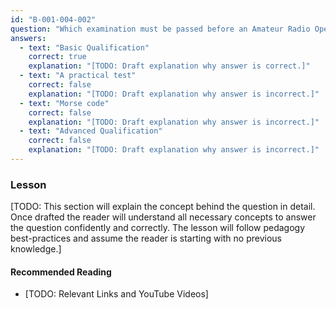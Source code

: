 ```yaml
---
id: "B-001-004-002"
question: "Which examination must be passed before an Amateur Radio Operator Certificate is issued?"
answers:
  - text: "Basic Qualification"
    correct: true
    explanation: "[TODO: Draft explanation why answer is correct.]"
  - text: "A practical test"
    correct: false
    explanation: "[TODO: Draft explanation why answer is incorrect.]"
  - text: "Morse code"
    correct: false
    explanation: "[TODO: Draft explanation why answer is incorrect.]"
  - text: "Advanced Qualification"
    correct: false
    explanation: "[TODO: Draft explanation why answer is incorrect.]"
---
```


### Lesson

[TODO: This section will explain the concept behind the question in detail. Once drafted the reader will understand all necessary concepts to answer the question confidently and correctly. The lesson will follow pedagogy best-practices and assume the reader is starting with no previous knowledge.]

#### Recommended Reading

- [TODO: Relevant Links and YouTube Videos]
